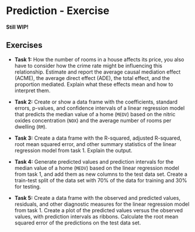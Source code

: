 # Prediction - Exercise {#pm-a}

**Still WIP!**

## Exercises

::: {.assignx}

- **Task 1:** How the number of rooms in a house affects its price, you also have to consider how the crime rate might be influencing this relationship. Estimate and report the average causal mediation effect (ACME), the average direct effect (ADE), the total effect, and the proportion mediated. Explain what these effects mean and how to interpret them.

- **Task 2:** Create or show a data frame with the coefficients, standard errors, p-values, and confidence intervals of a linear regression model that predicts the median value of a home (`MEDV`) based on the nitric oxides concentration (`NOX`) and the average number of rooms per dwelling (`RM`).

- **Task 3:** Create a data frame with the R-squared, adjusted R-squared, root mean squared error, and other summary statistics of the linear regression model from task 1. Explain the output.

- **Task 4:** Generate predicted values and prediction intervals for the median value of a home (`MEDV`) based on the linear regression model from task 1, and add them as new columns to the test data set. Create a train-test split of the data set with 70% of the data for training and 30% for testing.

- **Task 5:** Create a data frame with the observed and predicted values, residuals, and other diagnostic measures for the linear regression model from task 1. Create a plot of the predicted values versus the observed values, with prediction intervals as ribbons. Calculate the root mean squared error of the predictions on the test data set.

:::



